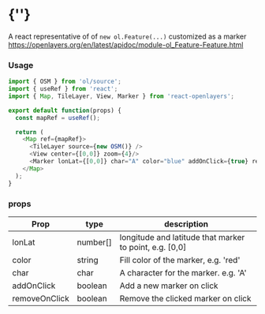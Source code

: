  
<Meta of={MarkerStories} />
 
# {'<Marker />'}
 
A react representative of of `new ol.Feature(...)` customized as a marker  
https://openlayers.org/en/latest/apidoc/module-ol_Feature-Feature.html
<Story of={MarkerStories.Primary} />

### Usage
```typescript
import { OSM } from 'ol/source';
import { useRef } from 'react';
import { Map, TileLayer, View, Marker } from 'react-openlayers';

export default function(props) {
  const mapRef = useRef();

  return (
    <Map ref={mapRef}>
      <TileLayer source={new OSM()} />
      <View center={[0,0]} zoom={4}/>
      <Marker lonLat={[0,0]} char="A" color="blue" addOnClick={true} removeOnClick={true} />
    </Map>
  );
}
```


### props

| Prop   | type        | description |
| ------ | ----------- | ------------|
| lonLat        | number[] | longitude and latitude that marker to point, e.g. [0,0] | 
| color         | string   | Fill color of the marker, e.g. 'red' |
| char          | char     | A character for the marker. e.g. 'A' |
| addOnClick    | boolean  | Add a new marker on click |
| removeOnClick | boolean  | Remove the clicked marker on click |

